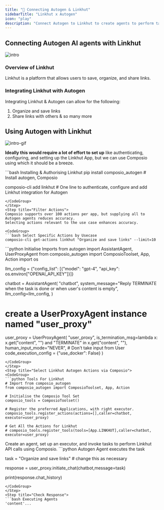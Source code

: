 ```yaml
---
title: "🚀 Connecting Autogen & Linkhut"
sidebarTitle: "Linkhut x Autogen"
icon: "play"
description: "Connect Autogen to Linkhut to create agents to perform tasks using natural language"
---
```


## Connecting Autogen AI agents with Linkhut
![intro](/media/intro.jpg)

### Overview of Linkhut

Linkhut is a platform that allows users to save, organize, and share links.

### Integrating Linkhut with Autogen

Integrating Linkhut & Autogen can allow for the following:

1. Organize and save links
2. Share links with others
& so many more

## Using Autogen with Linkhut
![intro-gif](/media/intro.gif)
<Steps>
<Step title="Setting Up the Environment">

**Ideally this would require a lot of effort to set up** like authenticating, configuring, and setting up the Linkhut App, but we can use Composio using which it should be a breeze.

<CodeGroup>
```bash Installing & Authorising Linkhut
pip install composio_autogen # Install autogen, Composio 

composio-cli add linkhut # One line to authenticate, configure and add Linkhut integration for Autogen
```
</CodeGroup>
</Step>
<Step title="Filter Actions">
Composio supports over 100 actions per app, but supplying all to Autogen agents reduces accuracy.
Selecting actions relevant to the use case enhances accuracy.

<CodeGroup>
```bash Select Specific Actions by Usecase
composio-cli get-actions linkhut "Organize and save links" --limit=10
```
</CodeGroup>

</Step>
<Step title="Import Base Packages">

<CodeGroup>
```python Initialise Imports
from autogen import AssistantAgent, UserProxyAgent
from composio_autogen import ComposioToolset, App, Action
import os

llm_config = {"config_list": [{"model": "gpt-4", "api_key": os.environ["OPENAI_API_KEY"]}]}

chatbot = AssistantAgent(
    "chatbot",
    system_message="Reply TERMINATE when the task is done or when user's content is empty",
    llm_config=llm_config,
)

# create a UserProxyAgent instance named "user_proxy"
user_proxy = UserProxyAgent(
    "user_proxy",
    is_termination_msg=lambda x: x.get("content", "") and "TERMINATE" in x.get("content", ""),
    human_input_mode="NEVER", # Don't take input from User
    code_execution_config = {"use_docker": False}
)
```
</CodeGroup>
</Step>
<Step title="Select Linkhut Autogen Actions via Composio">
<CodeGroup>
```python Tools For Linkhut
# Import from composio_autogen
from composio_autogen import ComposioToolset, App, Action

# Initialise the Composio Tool Set
composio_tools = ComposioToolset()

# Register the preferred Applications, with right executor. 
composio_tools.register_actions(actions=[],caller=chatbot, executor=user_proxy)

# Get All the Actions for Linkhut
# composio_tools.register_tools(tools=[App.LINKHUT],caller=chatbot, executor=user_proxy) 
```
</CodeGroup>
</Step>
<Step title="Execute the Agent">
Create an agent, set up an executor, and invoke tasks to perform Linkhut API calls using Composio. 
<CodeGroup>
```python Autogen Agent executes the task

task = "Organize and save links" # change this as necessary

response = user_proxy.initiate_chat(chatbot,message=task)

print(response.chat_history)
```
</CodeGroup>
</Step>
<Step title="Check Response">
```bash Executing Agents
'content'...
```
</Step>
</Steps>
